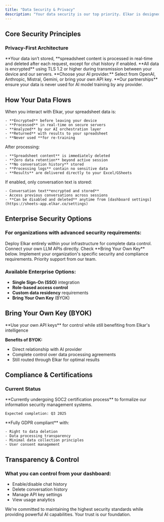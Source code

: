 ```yaml
---
title: "Data Security & Privacy"
description: "Your data security is our top priority. Elkar is designed with privacy-first principles to protect your sensitive spreadsheet files."
---
```


## Core Security Principles

### Privacy-First Architecture

<CardGroup cols={2}>
  <Card title="No Data Storage" icon="database">
    **Your data isn’t stored, **spreadsheet content is processed in real-time and deleted after each request, except for chat history if enabled.
  </Card>
  <Card title="Encryption in Transit" icon="lock">
    **All data is encrypted** using TLS 1.2 or higher during transmission between your device and our servers.
  </Card>
  <Card title="LLM-Agnostic" icon="star">
    **Choose your AI provider.** Select from OpenAI, Anthropic, Mistral, Gemini, or bring your own API key.
  </Card>
  <Card title="LLM Protection" icon="handshake">
    **Our partnerships** ensure your data is never used for AI model training by any provider.
  </Card>
</CardGroup>

## How Your Data Flows

<Steps>
  <Step title="Data Processing">
    When you interact with Elkar, your spreadsheet data is:

    - **Encrypted** before leaving your device
    - **Processed** in real-time on secure servers
    - **Analyzed** by our AI orchestration layer
    - **Returned** with results to your spreadsheet
    - **Never used **for re-training
  </Step>
  <Step title="Automatic Deletion">
    After processing:

    - **Spreadsheet content** is immediately deleted
    - **Zero data retention** beyond active session
    - **No conversation history** stored
    - **Processing logs** contain no sensitive data
    - **Results** are delivered directly to your Excel/GSheets
  </Step>
  <Step title="Optional Chat History">
    If enabled, only conversation text is stored:

    - Conversation text**encrypted and stored** 
    - Access previous conversations across sessions
    - **Can be disabled and deleted** anytime from [dashboard settings](https://sheets-app.elkar.co/settings)
  </Step>
</Steps>

## Enterprise Security Options

### For organizations with advanced security requirements:

<CardGroup cols={2}>
  <Card title="On-Premise Deployment" icon="server">
    Deploy Elkar entirely within your infrastructure for complete data control.
  </Card>
  <Card title="Direct LLM Connection" icon="link">
    Connect your own LLM APIs directly. Check **Bring Your Own Key** below. 
  </Card>
  <Card title="Custom Security Policies" icon="file-shield">
    Implement your organization's specific security and compliance requirements.
  </Card>
  <Card title="Dedicated Support" icon="user-check">
    Priority support from our team.
  </Card>
</CardGroup>

### Available Enterprise Options:

- **Single Sign-On (SSO)** integration
- **Role-based access control**
- **Custom data residency** requirements
- **Bring Your Own Key** (BYOK)

## Bring Your Own Key (BYOK)

<Card title="Maximum Control" icon="key">
  **Use your own API keys** for control while still benefiting from Elkar's intelligence
</Card>

**Benefits of BYOK:**

- Direct relationship with AI provider
- Complete control over data processing agreements
- Still routed through Elkar for optimal results

## Compliance & Certifications

### Current Status

<AccordionGroup>
  <Accordion title="SOC2 Type I">
    **Currently undergoing SOC2 certification process** to formalize our information security management systems.

    Expected completion: Q3 2025
  </Accordion>
  <Accordion title="GDPR Compliance">
    **Fully GDPR compliant** with:

    - Right to data deletion
    - Data processing transparency
    - Minimal data collection principles
    - User consent management
  </Accordion>
</AccordionGroup>

## Transparency & Control

### What you can control f**rom your dashboard:**

- Enable/disable chat history
- Delete conversation history
- Manage API key settings
- View usage analytics

<Card title="Security First, Always" icon="shield">
  We're committed to maintaining the highest security standards while providing powerful AI capabilities. Your trust is our foundation.
</Card>